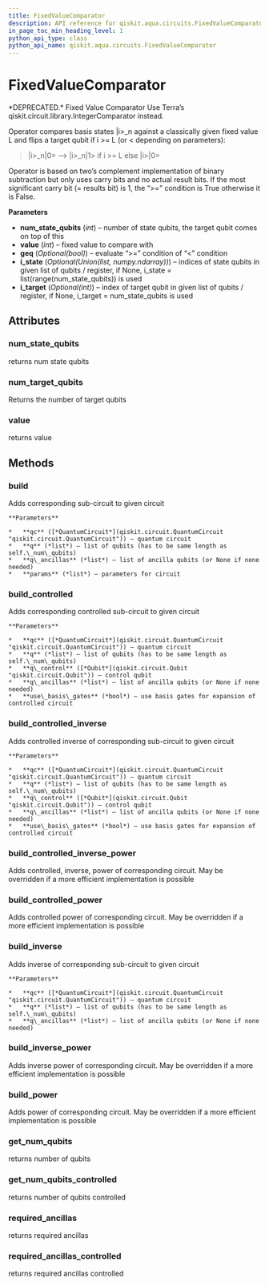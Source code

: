 ```yaml
---
title: FixedValueComparator
description: API reference for qiskit.aqua.circuits.FixedValueComparator
in_page_toc_min_heading_level: 1
python_api_type: class
python_api_name: qiskit.aqua.circuits.FixedValueComparator
---
```


# FixedValueComparator

<Class id="qiskit.aqua.circuits.FixedValueComparator" isDedicatedPage={true} github="https://github.com/qiskit-community/qiskit-aqua/tree/stable/0.7/qiskit/aqua/circuits/fixed_value_comparator.py" signature="FixedValueComparator(num_state_qubits, value, geq=True, i_state=None, i_target=None)">
  *DEPRECATED.* Fixed Value Comparator

  <Admonition title="Deprecated since version 0.7.0" type="danger">
    Use Terra’s qiskit.circuit.library.IntegerComparator instead.
  </Admonition>

  Operator compares basis states |i>\_n against a classically given fixed value L and flips a target qubit if i >= L (or \< depending on parameters):

  > |i>\_n|0> –> |i>\_n|1> if i >= L else |i>|0>

  Operator is based on two’s complement implementation of binary subtraction but only uses carry bits and no actual result bits. If the most significant carry bit (= results bit) is 1, the “>=” condition is True otherwise it is False.

  **Parameters**

  *   **num\_state\_qubits** (*int*) – number of state qubits, the target qubit comes on top of this
  *   **value** (*int*) – fixed value to compare with
  *   **geq** (*Optional(bool)*) – evaluate “>=” condition of “\<” condition
  *   **i\_state** (*Optional(Union(list, numpy.ndarray))*) – indices of state qubits in given list of qubits / register, if None, i\_state = list(range(num\_state\_qubits)) is used
  *   **i\_target** (*Optional(int)*) – index of target qubit in given list of qubits / register, if None, i\_target = num\_state\_qubits is used

  ## Attributes

  ### num\_state\_qubits

  <Attribute id="qiskit.aqua.circuits.FixedValueComparator.num_state_qubits">
    returns num state qubits
  </Attribute>

  ### num\_target\_qubits

  <Attribute id="qiskit.aqua.circuits.FixedValueComparator.num_target_qubits">
    Returns the number of target qubits
  </Attribute>

  ### value

  <Attribute id="qiskit.aqua.circuits.FixedValueComparator.value">
    returns value
  </Attribute>

  ## Methods

  ### build

  <Function id="qiskit.aqua.circuits.FixedValueComparator.build" signature="FixedValueComparator.build(qc, q, q_ancillas=None, params=None)">
    Adds corresponding sub-circuit to given circuit

    **Parameters**

    *   **qc** ([*QuantumCircuit*](qiskit.circuit.QuantumCircuit "qiskit.circuit.QuantumCircuit")) – quantum circuit
    *   **q** (*list*) – list of qubits (has to be same length as self.\_num\_qubits)
    *   **q\_ancillas** (*list*) – list of ancilla qubits (or None if none needed)
    *   **params** (*list*) – parameters for circuit
  </Function>

  ### build\_controlled

  <Function id="qiskit.aqua.circuits.FixedValueComparator.build_controlled" signature="FixedValueComparator.build_controlled(qc, q, q_control, q_ancillas=None, use_basis_gates=True)">
    Adds corresponding controlled sub-circuit to given circuit

    **Parameters**

    *   **qc** ([*QuantumCircuit*](qiskit.circuit.QuantumCircuit "qiskit.circuit.QuantumCircuit")) – quantum circuit
    *   **q** (*list*) – list of qubits (has to be same length as self.\_num\_qubits)
    *   **q\_control** ([*Qubit*](qiskit.circuit.Qubit "qiskit.circuit.Qubit")) – control qubit
    *   **q\_ancillas** (*list*) – list of ancilla qubits (or None if none needed)
    *   **use\_basis\_gates** (*bool*) – use basis gates for expansion of controlled circuit
  </Function>

  ### build\_controlled\_inverse

  <Function id="qiskit.aqua.circuits.FixedValueComparator.build_controlled_inverse" signature="FixedValueComparator.build_controlled_inverse(qc, q, q_control, q_ancillas=None, use_basis_gates=True)">
    Adds controlled inverse of corresponding sub-circuit to given circuit

    **Parameters**

    *   **qc** ([*QuantumCircuit*](qiskit.circuit.QuantumCircuit "qiskit.circuit.QuantumCircuit")) – quantum circuit
    *   **q** (*list*) – list of qubits (has to be same length as self.\_num\_qubits)
    *   **q\_control** ([*Qubit*](qiskit.circuit.Qubit "qiskit.circuit.Qubit")) – control qubit
    *   **q\_ancillas** (*list*) – list of ancilla qubits (or None if none needed)
    *   **use\_basis\_gates** (*bool*) – use basis gates for expansion of controlled circuit
  </Function>

  ### build\_controlled\_inverse\_power

  <Function id="qiskit.aqua.circuits.FixedValueComparator.build_controlled_inverse_power" signature="FixedValueComparator.build_controlled_inverse_power(qc, q, q_control, power, q_ancillas=None, use_basis_gates=True)">
    Adds controlled, inverse, power of corresponding circuit. May be overridden if a more efficient implementation is possible
  </Function>

  ### build\_controlled\_power

  <Function id="qiskit.aqua.circuits.FixedValueComparator.build_controlled_power" signature="FixedValueComparator.build_controlled_power(qc, q, q_control, power, q_ancillas=None, use_basis_gates=True)">
    Adds controlled power of corresponding circuit. May be overridden if a more efficient implementation is possible
  </Function>

  ### build\_inverse

  <Function id="qiskit.aqua.circuits.FixedValueComparator.build_inverse" signature="FixedValueComparator.build_inverse(qc, q, q_ancillas=None)">
    Adds inverse of corresponding sub-circuit to given circuit

    **Parameters**

    *   **qc** ([*QuantumCircuit*](qiskit.circuit.QuantumCircuit "qiskit.circuit.QuantumCircuit")) – quantum circuit
    *   **q** (*list*) – list of qubits (has to be same length as self.\_num\_qubits)
    *   **q\_ancillas** (*list*) – list of ancilla qubits (or None if none needed)
  </Function>

  ### build\_inverse\_power

  <Function id="qiskit.aqua.circuits.FixedValueComparator.build_inverse_power" signature="FixedValueComparator.build_inverse_power(qc, q, power, q_ancillas=None)">
    Adds inverse power of corresponding circuit. May be overridden if a more efficient implementation is possible
  </Function>

  ### build\_power

  <Function id="qiskit.aqua.circuits.FixedValueComparator.build_power" signature="FixedValueComparator.build_power(qc, q, power, q_ancillas=None)">
    Adds power of corresponding circuit. May be overridden if a more efficient implementation is possible
  </Function>

  ### get\_num\_qubits

  <Function id="qiskit.aqua.circuits.FixedValueComparator.get_num_qubits" signature="FixedValueComparator.get_num_qubits()">
    returns number of qubits
  </Function>

  ### get\_num\_qubits\_controlled

  <Function id="qiskit.aqua.circuits.FixedValueComparator.get_num_qubits_controlled" signature="FixedValueComparator.get_num_qubits_controlled()">
    returns number of qubits controlled
  </Function>

  ### required\_ancillas

  <Function id="qiskit.aqua.circuits.FixedValueComparator.required_ancillas" signature="FixedValueComparator.required_ancillas()">
    returns required ancillas
  </Function>

  ### required\_ancillas\_controlled

  <Function id="qiskit.aqua.circuits.FixedValueComparator.required_ancillas_controlled" signature="FixedValueComparator.required_ancillas_controlled()">
    returns required ancillas controlled
  </Function>
</Class>

